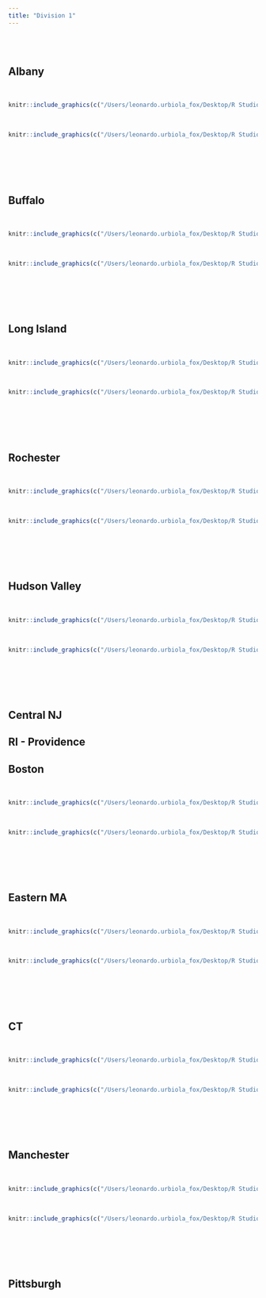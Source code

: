 ---
title: "Division 1"
---


<br/>
<br/>

## Albany

<br/>

```{r echo=FALSE, fig.align='center', message=FALSE, warning=FALSE, out.height="90%", out.width="90%", paged.print=FALSE}
knitr::include_graphics(c("/Users/leonardo.urbiola_fox/Desktop/R Studio/Audience/Albany_1.png"))
```




<br/>

```{r echo=FALSE, fig.align='center', message=FALSE, warning=FALSE, out.height="90%", out.width="90%", paged.print=FALSE}
knitr::include_graphics(c("/Users/leonardo.urbiola_fox/Desktop/R Studio/Audience/albany_2.png"))
```

<br/>
<br/>
<br/>
<br/>

## Buffalo

<br/>

```{r echo=FALSE, fig.align='center', message=FALSE, warning=FALSE, out.height="90%", out.width="90%", paged.print=FALSE}
knitr::include_graphics(c("/Users/leonardo.urbiola_fox/Desktop/R Studio/Audience/buffalo_gender.png"))
```

<br/>

```{r echo=FALSE, fig.align='center', message=FALSE, warning=FALSE, out.height="100%", out.width="100%", paged.print=FALSE}
knitr::include_graphics(c("/Users/leonardo.urbiola_fox/Desktop/R Studio/Audience/buffa1.png"))
```


<br/>
<br/>
<br/>
<br/>




## Long Island

<br/>

```{r echo=FALSE, fig.align='center', message=FALSE, warning=FALSE, out.height="90%", out.width="90%", paged.print=FALSE}
knitr::include_graphics(c("/Users/leonardo.urbiola_fox/Desktop/R Studio/Audience/long_1.png"))
```
<br/>

```{r echo=FALSE, fig.align='center', message=FALSE, warning=FALSE, out.height="100%", out.width="100%", paged.print=FALSE}
knitr::include_graphics(c("/Users/leonardo.urbiola_fox/Desktop/R Studio/Audience/long_2.png"))
```

<br/>
<br/>
<br/>
<br/>

## Rochester

<br/>

```{r echo=FALSE, fig.align='center', message=FALSE, warning=FALSE, out.height="90%", out.width="90%", paged.print=FALSE}
knitr::include_graphics(c("/Users/leonardo.urbiola_fox/Desktop/R Studio/Audience/rochester_1.png"))
```
<br/>

```{r echo=FALSE, fig.align='center', message=FALSE, warning=FALSE, out.height="100%", out.width="100%", paged.print=FALSE}
knitr::include_graphics(c("/Users/leonardo.urbiola_fox/Desktop/R Studio/Audience/rochester_2.png"))
```
<br/>
<br/>
<br/>
<br/>

## Hudson Valley

<br/>
```{r echo=FALSE, fig.align='center', message=FALSE, warning=FALSE, out.height="90%", out.width="90%", paged.print=FALSE}
knitr::include_graphics(c("/Users/leonardo.urbiola_fox/Desktop/R Studio/Audience/hudson_1.png"))
```
<br/>

```{r echo=FALSE, fig.align='center', message=FALSE, warning=FALSE, out.height="100%", out.width="100%", paged.print=FALSE}
knitr::include_graphics(c("/Users/leonardo.urbiola_fox/Desktop/R Studio/Audience/hudson_2.png"))
```
<br/>
<br/>
<br/>
<br/>




## Central NJ

## RI - Providence

## Boston

<br/>
```{r echo=FALSE, fig.align='center', message=FALSE, warning=FALSE, out.height="90%", out.width="90%", paged.print=FALSE}
knitr::include_graphics(c("/Users/leonardo.urbiola_fox/Desktop/R Studio/Audience/boston_1.png"))
```
<br/>

```{r echo=FALSE, fig.align='center', message=FALSE, warning=FALSE, out.height="100%", out.width="100%", paged.print=FALSE}
knitr::include_graphics(c("/Users/leonardo.urbiola_fox/Desktop/R Studio/Audience/boston_2.png"))
```
<br/>
<br/>
<br/>
<br/>

## Eastern MA
<br/>
```{r echo=FALSE, fig.align='center', message=FALSE, warning=FALSE, out.height="90%", out.width="90%", paged.print=FALSE}
knitr::include_graphics(c("/Users/leonardo.urbiola_fox/Desktop/R Studio/Audience/MA_1.png"))
```
<br/>

```{r echo=FALSE, fig.align='center', message=FALSE, warning=FALSE, out.height="100%", out.width="100%", paged.print=FALSE}
knitr::include_graphics(c("/Users/leonardo.urbiola_fox/Desktop/R Studio/Audience/MA_2.png"))
```
<br/>
<br/>
<br/>
<br/>

## CT

<br/>
```{r echo=FALSE, fig.align='center', message=FALSE, warning=FALSE, out.height="90%", out.width="90%", paged.print=FALSE}
knitr::include_graphics(c("/Users/leonardo.urbiola_fox/Desktop/R Studio/Audience/CT_1.png"))
```
<br/>

```{r echo=FALSE, fig.align='center', message=FALSE, warning=FALSE, out.height="100%", out.width="100%", paged.print=FALSE}
knitr::include_graphics(c("/Users/leonardo.urbiola_fox/Desktop/R Studio/Audience/CT_2.png"))
```
<br/>
<br/>
<br/>
<br/>

## Manchester

<br/>
```{r echo=FALSE, fig.align='center', message=FALSE, warning=FALSE, out.height="90%", out.width="90%", paged.print=FALSE}
knitr::include_graphics(c("/Users/leonardo.urbiola_fox/Desktop/R Studio/Audience/MANCHESTER_1.png"))
```
<br/>

```{r echo=FALSE, fig.align='center', message=FALSE, warning=FALSE, out.height="100%", out.width="100%", paged.print=FALSE}
knitr::include_graphics(c("/Users/leonardo.urbiola_fox/Desktop/R Studio/Audience/MANCHESTER_2.png"))
```
<br/>
<br/>
<br/>
<br/>

## Pittsburgh
